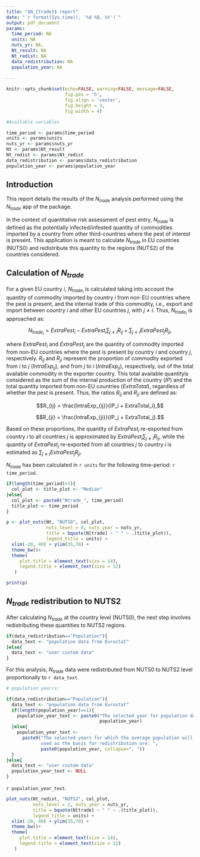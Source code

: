 ```yaml
---
title: "$N_{trade}$ report"
date: "`r format(Sys.time(), '%d %B, %Y')`"
output: pdf_document
params:
  time_period: NA
  units: NA
  nuts_yr: NA,
  Nt_result: NA
  Nt_redist: NA
  data_redistribution: NA
  population_year: NA
  
---
```


```r
knitr::opts_chunk$set(echo=FALSE, warning=FALSE, message=FALSE,
                      fig.pos = 'h',
                      fig.align = 'center',
                      fig.height = 3,
                      fig.width = 4)
```

```r
#Available variables

time_period <- params$time_period
units <- params$units
nuts_yr <- params$nuts_yr
Nt <- params$Nt_result
Nt_redist <- params$Nt_redist
data_redistribution <- params$data_redistribution
population_year <- params$population_year

```


## Introduction

This report details the results of the $N_{trade}$ analysis performed using the 
$N_{trade}$ app of the \texttt{qPRAentry} package.

In the context of quantitative risk assessment of pest entry, $N_{trade}$ is defined 
as the potentially infected/infested quantity of commodities imported by a country from 
other third-countries where the pest of interest is present. 
This application is meant to calculate $N_{trade}$ in EU countries (NUTS0) and 
redistribute this quantity to the regions (NUTS2) of the countries considered.


## Calculation of $N_{trade}$

For a given EU country $i$, $N_{trade_i}$ is calculated taking into account the 
quantity of commodity imported by country $i$ from non-EU countries where the pest 
is present, and the internal trade of this commodity, i.e., export and import 
between country $i$ and other EU countries $j$, with $j \neq i$. Thus, $N_{trade_i}$ 
is approached as:

$$
N_{trade_i} = ExtraPest_i - ExtraPest_i \sum_{j \neq i} R_{ij} + \sum_{j \neq i} ExtraPest_j R_{ji},
$$

where $ExtraPest_i$ and $ExtraPest_j$ are the quantity of commodity imported from 
non-EU countries where the pest is present by country $i$ and country $j$, respectively. 
$R_{ij}$ and $R_{ji}$ represent the proportion of commodity exported from $i$ 
to $j$ ($IntraExp_{ij}$), and from $j$ to $i$ ($IntraExp_{ji}$), respectively, 
out of the total available commodity in the exporter country. This total available
quantityis considered as the sum of the internal production of the country ($IP$) 
and the total quantity imported from non-EU countries ($ExtraTotal$), 
regardless of whether the pest is present. Thus, the ratios $R_{ij}$ and $R_{ji}$ 
are defined as: 

  $$R_{ij} = \frac{IntraExp_{ij}}{IP_i + ExtraTotal_i},$$
  
  $$R_{ji} = \frac{IntraExp_{ji}}{IP_j + ExtraTotal_j}.$$
  

Based on these proportions, the quantity of $ExtraPest_i$ re-exported from country $i$ 
to all countries $j$ is approximated by $ExtraPest_i \sum_{j \neq i} R_{ij}$, 
while the quantity of $ExtraPest_j$ re-exported from all countries $j$ to country 
$i$ is estimated as $\sum_{j \neq i} ExtraPest_j R_{ji}$.
  
$N_{trade}$ has been calculated in `r units` for the following time-period: `r time_period`.

```r
if(length(time_period)>1){
  col_plot <- title_plot <- "Median"
}else{
  col_plot <- paste0("Ntrade_", time_period)
  title_plot <- time_period
}

p <- plot_nuts(Nt, "NUTS0", col_plot,
               nuts_level = 0, nuts_year = nuts_yr,
               title = bquote(N[trade] ~ " " ~ .(title_plot)), 
               legend_title = units) +
  xlim(-20, 40) + ylim(35,70) +
  theme_bw()+
  theme(
     plot.title = element_text(size = 14),
     legend.title = element_text(size = 12)
   ) 

print(p)

```
\begin{center}
Figure 1: $N_{trade}$ values by country (NUTS0 level).
\end{center}



## $N_{trade}$ redistribution to NUTS2

After calculating $N_{trade}$ at the country level (NUTS0), the next step involves 
redistributing these quantities to NUTS2 regions. 

```r

if(data_redistribution=="Population"){
  data_text <- "population data from Eurostat"
}else{
  data_text <- "user custom data"
}

```

For this analysis, $N_{trade}$ data were redistributed from NUTS0 to NUTS2 level 
proportionally to `r data_text`.

```r

# population year/s:

if(data_redistribution=="Population"){
  data_text <- "population data from Eurostat"
  if(length(population_year)==1){
    population_year_text <- paste0("The selected year for population data is ",
                                   population_year)
  }else{
    population_year_text <- 
      paste0("The selected years for which the average population will be 
             used as the basis for redistribution are: ", 
             paste0(population_year, collapse=", "))
  }
}else{
  data_text <- "user custom data"
  population_year_text <- NULL
}
```

`r population_year_text`.

```r

plot_nuts(Nt_redist, "NUTS2", col_plot, 
          nuts_level = 2, nuts_year = nuts_yr,
          title = bquote(N[trade] ~ " " ~ .(title_plot)), 
          legend_title = units) +
  xlim(-20, 40) + ylim(35,70) +
  theme_bw()+
  theme(
     plot.title = element_text(size = 14),
     legend.title = element_text(size = 12)
   ) 
```
\begin{center}
Figure 2: $N_{trade}$ values redistributed at the NUTS2 level.
\end{center}
